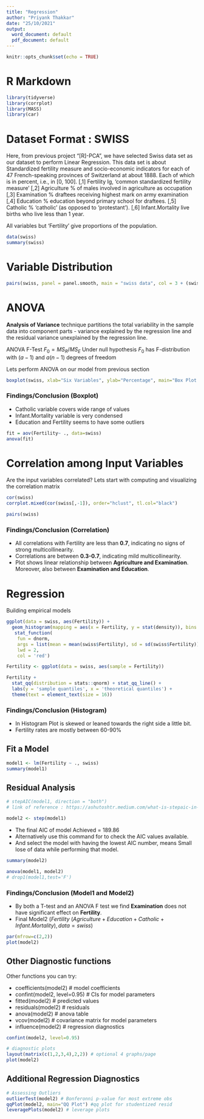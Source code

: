 ```yaml
---
title: "Regression"
author: "Priyank Thakkar"
date: "25/10/2021"
output:
  word_document: default
  pdf_document: default
---
```


```r
knitr::opts_chunk$set(echo = TRUE)
```

# R Markdown

```r
library(tidyverse)
library(corrplot)
library(MASS)
library(car)
```

# Dataset Format : SWISS

Here, from previous project "[R]-PCA", we have selected Swiss data set as our dataset to perform Linear Regression.
This data set is about Standardized fertility measure and socio-economic indicators for each of 47 French-speaking provinces of Switzerland at about 1888. Each of which is in percent, i.e., in [0, 100].
[,1]	Fertility	Ig, ‘common standardized fertility measure’
[,2]	Agriculture	% of males involved in agriculture as occupation
[,3]	Examination	% draftees receiving highest mark on army examination
[,4]	Education	% education beyond primary school for draftees.
[,5]	Catholic	% ‘catholic’ (as opposed to ‘protestant’).
[,6]	Infant.Mortality	live births who live less than 1 year.

All variables but ‘Fertility’ give proportions of the population.

```r
data(swiss)
summary(swiss)
```
# Variable Distribution

```r
pairs(swiss, panel = panel.smooth, main = "swiss data", col = 3 + (swiss$Catholic > 50))
```

# ANOVA

**Analysis of Variance** technique partitions the total variability in the sample data into component parts - variance explained by the regression line and the residual variance unexplained by the regression line. 

ANOVA F-Test
$F_0 = MS_R/MS_E$
Under null hypothesis $F_0$ has F-distribution with $(a-1)$ and $a(n-1)$ degrees of freedom

Lets perform ANOVA on our model from previous section   

```r
boxplot(swiss, xlab="Six Variables", ylab="Percentage", main="Box Plot of Variables")
```
### Findings/Conclusion (Boxplot)

* Catholic variable covers wide range of values
* Infant.Mortality variable is very condensed
* Education and Fertility seems to have some outliers

```r
fit = aov(Fertility~ ., data=swiss)
anova(fit)
```
# Correlation among Input Variables
Are the input variables correlated? Lets start with computing and visualizing the correlation matrix

```r
cor(swiss)
corrplot.mixed(cor(swiss[,-1]), order="hclust", tl.col="black")

pairs(swiss)
```
### Findings/Conclusion (Correlation)

* All correlations with Fertility are less than **0.7**, indicating no signs of strong multicollinearity.
* Correlations are between **0.3-0.7**, indicating mild multicollinearity.
* Plot shows linear relationship between **Agriculture and Examination**. Moreover, also between
**Examination and Education**.

# Regression 

Building empirical models

```r
ggplot(data = swiss, aes(Fertility)) + 
  geom_histogram(mapping = aes(x = Fertility, y = stat(density)), bins = 7) +
   stat_function(
    fun = dnorm, 
    args = list(mean = mean(swiss$Fertility), sd = sd(swiss$Fertility)), 
    lwd = 2, 
    col = 'red')

Fertility <- ggplot(data = swiss, aes(sample = Fertility))

Fertility + 
  stat_qq(distribution = stats::qnorm) + stat_qq_line() +
  labs(y = 'sample quantiles', x = 'theoretical quantiles') + 
  theme(text = element_text(size = 16))
```
### Findings/Conclusion (Histogram)

* In Histogram Plot is skewed or leaned towards the right side a little bit.
* Fertility rates are mostly between 60-90%


## Fit a Model 

```r
model1 <- lm(Fertility ~ ., swiss)
summary(model1)
```
## Residual Analysis

```r
# stepAIC(model1, direction = "both")
# link of reference : https://ashutoshtr.medium.com/what-is-stepaic-in-r-a65b71c9eeba

model2 <- step(model1)
```
* The final AIC of model Achieved = 189.86
* Alternatively use this command for to check the AIC values available.
* And select the model with having the lowest AIC number, means Small lose of data while performing that model.

```r
summary(model2)
```

```r
anova(model1, model2)
# drop1(model1,test='F')
```
### Findings/Conclusion (Model1 and Model2)

* By both a T-test and an ANOVA F test we find **Examination** does not have significant effect on **Fertility**.
* Final Model2 $(Fertility ~ (Agriculture + Education + Catholic + Infant.Mortality), data = swiss)$ 

```r
par(mfrow=c(2,2))
plot(model2)
```

## Other Diagnostic functions 
Other functions you can try:

* coefficients(model2) # model coefficients 
* confint(model2, level=0.95) # CIs for model parameters
* fitted(model2) # predicted values
* residuals(model2) # residuals
* anova(model2) # anova table
* vcov(model2) # covariance matrix for model parameters
* influence(model2) # regression diagnostics

```r
confint(model2, level=0.95)
```

```r
# diagnostic plots
layout(matrix(c(1,2,3,4),2,2)) # optional 4 graphs/page
plot(model2)
```

## Additional Regression Diagnostics
```r
# Assessing Outliers
outlierTest(model2) # Bonferonni p-value for most extreme obs
qqPlot(model2, main="QQ Plot") #qq plot for studentized resid
leveragePlots(model2) # leverage plots
```